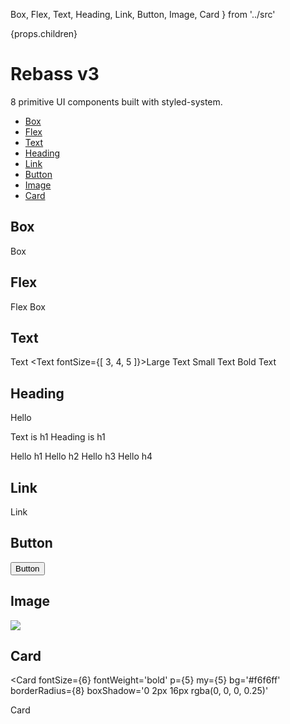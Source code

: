   Box,
  Flex,
  Text,
  Heading,
  Link,
  Button,
  Image,
  Card
} from '../src'

  <StyleProvider>
    <Box
      mx='auto'
      px={4}
      py={4}
      css={{
        maxWidth: '768px'
      }}>
      {props.children}
    </Box>
    <ScrollTop />
  </StyleProvider>


# Rebass v3

8 primitive UI components built with styled-system.

- [Box](#box)
- [Flex](#flex)
- [Text](#text)
- [Heading](#heading)
- [Link](#link)
- [Button](#button)
- [Image](#image)
- [Card](#card)

## Box

<Box
  p={3}
  color='white'
  bg='magenta'>
  Box
</Box>

## Flex

<Flex>
  <Box
    p={3}
    width={1/2}
    color='magenta'
    bg='cyan'>
    Flex
  </Box>
  <Box
    p={3}
    width={1/2}
    color='white'
    bg='magenta'>
    Box
  </Box>
</Flex>

## Text

<Text>Text</Text>
<Text fontSize={[ 3, 4, 5 ]}>Large Text</Text>
<Text fontSize={0}>Small Text</Text>
<Text fontWeight='bold'>Bold Text</Text>

## Heading

<Heading>Hello</Heading>

<Text is='h1'>Text is h1</Text>
<Heading is='h1'>Heading is h1</Heading>

<Box bg='tomato'>
  <Heading.h1>Hello h1</Heading.h1>
  <Heading.h2>Hello h2</Heading.h2>
  <Heading.h3>Hello h3</Heading.h3>
  <Heading.h4>Hello h4</Heading.h4>
</Box>

## Link

<Link href='https://rebassjs.org'>Link</Link>

## Button

<Button>Button</Button>

## Image

<Image
  src='https://source.unsplash.com/random/1280x720'
  borderRadius={8}
/>

## Card

<Card
  fontSize={6}
  fontWeight='bold'
  p={5}
  my={5}
  bg='#f6f6ff'
  borderRadius={8}
  boxShadow='0 2px 16px rgba(0, 0, 0, 0.25)'
>
  Card
</Card>
